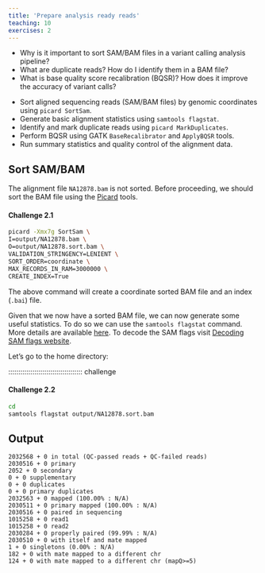```yaml
---
title: 'Prepare analysis ready reads'
teaching: 10
exercises: 2
---
```


:::::::::::::::::::::::::::::::::::::: questions 

- Why is it important to sort SAM/BAM files in a variant calling analysis pipeline?
- What are duplicate reads? How do I identify them in a BAM file?
- What is base quality score recalibration (BQSR)? How does it improve the accuracy of variant calls?

::::::::::::::::::::::::::::::::::::::::::::::::

::::::::::::::::::::::::::::::::::::: objectives

- Sort aligned sequencing reads (SAM/BAM files) by genomic coordinates using `picard SortSam`.
- Generate basic alignment statistics using `samtools flagstat`.
- Identify and mark duplicate reads using `picard MarkDuplicates`.
- Perform BQSR using GATK `BaseRecalibrator` and `ApplyBQSR` tools.
- Run summary statistics and quality control of the alignment data. 

::::::::::::::::::::::::::::::::::::::::::::::::

## Sort SAM/BAM

The alignment file `NA12878.bam` is not sorted. Before proceeding, we should sort the BAM file using the [Picard](https://broadinstitute.github.io/picard/) tools.

::::::::::::::::::::::::::::::::::::: challenge 

#### Challenge 2.1

```bash
picard -Xmx7g SortSam \
I=output/NA12878.bam \
O=output/NA12878.sort.bam \
VALIDATION_STRINGENCY=LENIENT \
SORT_ORDER=coordinate \
MAX_RECORDS_IN_RAM=3000000 \
CREATE_INDEX=True
```
:::::::::::::::::::::::::::::::::

The above command will create a coordinate sorted BAM file and an index (`.bai`) file. 

Given that we now have a sorted BAM file, we can now generate some useful statistics. To do so we can use the `samtools flagstat` command. More details are available [here](https://www.htslib.org/doc/samtools-flagstat.html). To decode the SAM flags visit [Decoding SAM flags website](https://broadinstitute.github.io/picard/explain-flags.html).

Let's go to the home directory:

::::::::::::::::::::::::::::::::::::: challenge 

#### Challenge 2.2

```bash
cd
samtools flagstat output/NA12878.sort.bam
```
:::::::::::::::::::::::: solution 

## Output
 
```output
2032568 + 0 in total (QC-passed reads + QC-failed reads)
2030516 + 0 primary
2052 + 0 secondary
0 + 0 supplementary
0 + 0 duplicates
0 + 0 primary duplicates
2032563 + 0 mapped (100.00% : N/A)
2030511 + 0 primary mapped (100.00% : N/A)
2030516 + 0 paired in sequencing
1015258 + 0 read1
1015258 + 0 read2
2030284 + 0 properly paired (99.99% : N/A)
2030510 + 0 with itself and mate mapped
1 + 0 singletons (0.00% : N/A)
182 + 0 with mate mapped to a different chr
124 + 0 with mate mapped to a different chr (mapQ>=5)
```
:::::::::::::::::::::::::::::::::


